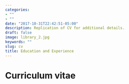 ```yaml
---
categories:
- ""
- ""
date: "2017-10-31T22:42:51-05:00"
description: Replication of CV for additional details.
draft: false
image: library_2.jpg
keywords: ""
slug: cv
title: Education and Experience
---
```


# Curriculum vitae
